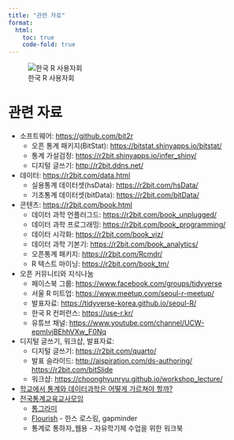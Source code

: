 ```yaml
---
title: "관련 자료"
format:
  html:
    toc: true
    code-fold: true
---
```


![한국 R 사용자회](images/reference_site.png)

# 관련 자료

- 소프트웨어: <https://github.com/bit2r>
  -	오픈 통계 패키지(BitStat): <https://bitstat.shinyapps.io/bitstat/>
  -	통계 가설검정: <https://r2bit.shinyapps.io/infer_shiny/>
  -	디지털 글쓰기: <http://r2bit.ddns.net/>
- 데이터: <https://r2bit.com/data.html>
  -	실용통계 데이터셋(hsData): <https://r2bit.com/hsData/>
  -	기초통계 데이터셋(bitData): <https://r2bit.com/bitData/>
- 콘텐츠: <https://r2bit.com/book.html>
  -	데이터 과학 언플러그드: <https://r2bit.com/book_unplugged/>
  -	데이터 과학 프로그래밍: <https://r2bit.com/book_programming/>
  -	데이터 시각화: <https://r2bit.com/book_viz/>
  -	데이터 과학 기본기: <https://r2bit.com/book_analytics/>
  -	오픈통계 패키지: <https://r2bit.com/Rcmdr/>
  -	R 텍스트 마이닝: <https://r2bit.com/book_tm/>
- 오픈 커뮤니티와 지식나눔 
  -	페이스북 그룹: <https://www.facebook.com/groups/tidyverse>
  -	서울 R 미트업: <https://www.meetup.com/seoul-r-meetup/>
  -	발표자료: <https://tidyverse-korea.github.io/seoul-R/>
  -	한국 R 컨퍼런스: <https://use-r.kr/>
  -	유튜브 채널: <https://www.youtube.com/channel/UCW-epmIvjBEhhVXw_F0Nq>
- 디지털 글쓰기, 워크샵, 발표자료:
  -	디지털 글쓰기: <https://r2bit.com/quarto/> 
  -	발표 슬라이드: <http://aispiration.com/ds-authoring/> <https://r2bit.com/bitSlide>
  -	워크샵: <https://choonghyunryu.github.io/workshop_lecture/>
- [학교에서 통계와 데이터과학은 어떻게 가르쳐야 할까?](http://www.yes24.com/Product/Goods/109729504)
- [전국통계교육교사모임](https://cafe.naver.com/koreastat)
  - [통그라미](https://tong.kostat.go.kr/)
  - [Flourish](https://flourish.studio/) - 한스 로스링, gapminder
  - 통계로 통하자_웹용 - 자유학기제 수업을 위한 워크북


